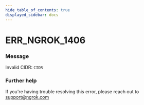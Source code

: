 ```yaml
---
hide_table_of_contents: true
displayed_sidebar: docs
---
```



# ERR_NGROK_1406

### Message
Invalid CIDR: `CIDR`

<ErrorDetails error='err_ngrok_1406' />


### Further help
If you're having trouble resolving this error, please reach out to [support@ngrok.com](mailto:support@ngrok.com?subject=Help%20with%20ERR_NGROK_1406)

